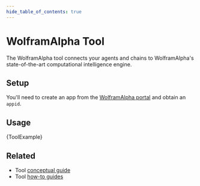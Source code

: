 ```yaml
---
hide_table_of_contents: true
---
```



# WolframAlpha Tool

The WolframAlpha tool connects your agents and chains to WolframAlpha's state-of-the-art computational intelligence engine.

## Setup

You'll need to create an app from the [WolframAlpha portal](https://developer.wolframalpha.com/) and obtain an `appid`.

## Usage


<CodeBlock language="typescript">{ToolExample}</CodeBlock>

## Related

- Tool [conceptual guide](/docs/concepts/#tools)
- Tool [how-to guides](/docs/how_to/#tools)
